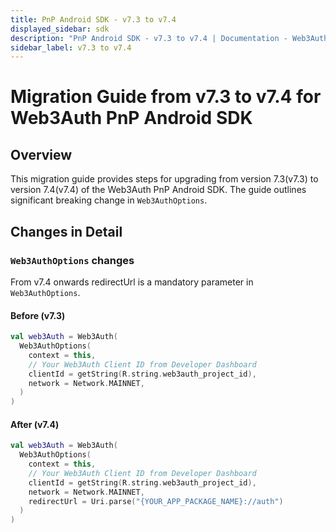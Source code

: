 ```yaml
---
title: PnP Android SDK - v7.3 to v7.4
displayed_sidebar: sdk
description: "PnP Android SDK - v7.3 to v7.4 | Documentation - Web3Auth"
sidebar_label: v7.3 to v7.4
---
```



# Migration Guide from v7.3 to v7.4 for Web3Auth PnP Android SDK

## Overview

This migration guide provides steps for upgrading from version 7.3(v7.3) to version 7.4(v7.4) of the
Web3Auth PnP Android SDK. The guide outlines significant breaking change in `Web3AuthOptions`.

## Changes in Detail

### `Web3AuthOptions` changes

From v7.4 onwards redirectUrl is a mandatory parameter in `Web3AuthOptions`.

#### Before (v7.3)

```kotlin title="Usage"
val web3Auth = Web3Auth(
  Web3AuthOptions(
    context = this,
    // Your Web3Auth Client ID from Developer Dashboard
    clientId = getString(R.string.web3auth_project_id),
    network = Network.MAINNET,
  )
)
```

#### After (v7.4)

```kotlin title="Usage"
val web3Auth = Web3Auth(
  Web3AuthOptions(
    context = this,
    // Your Web3Auth Client ID from Developer Dashboard
    clientId = getString(R.string.web3auth_project_id),
    network = Network.MAINNET,
    redirectUrl = Uri.parse("{YOUR_APP_PACKAGE_NAME}://auth")
  )
)
```
